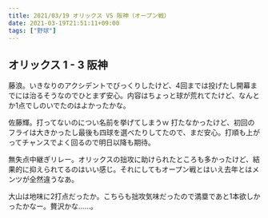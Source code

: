 ```yaml
---
title: 2021/03/19 オリックス VS 阪神（オープン戦）
date: 2021-03-19T21:51:11+09:00
tags: ["野球"]
---
```


## オリックス 1 - 3 阪神

藤浪。いきなりのアクシデントでびっくりしたけど、4回までは投げたし開幕までには治るそうなのでひとまず安心。内容はちょっと球が荒れてたけど、なんとか1点でしのいでたのはよかったかな。

佐藤輝。打ってないのについ名前を挙げてしまうｗ 打たなかったけど、初回のフライは大きかったし最後も四球を選べたりしてたので、まだ安心。打順も上がってチャンスでよく回るので明日以降も期待。

無失点中継ぎリレー。オリックスの拙攻に助けられたところも多かったけど、結果的に抑えられてるのはいい感じ。それにしてもオープン戦とはいえ去年とはメンツが全然違うなあ。

大山は地味に2打点だったか。こちらも拙攻気味だったので満塁であと1本欲しかったかなー。贅沢かな……。